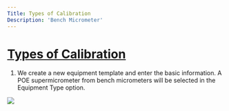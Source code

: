 ```yaml
---
Title: Types of Calibration
Description: 'Bench Micrometer'
---
```

# <a href="Types-of-calibration.mdx">Types of Calibration</a> 

1. We create a new equipment template and enter the basic information.
A POE supermicrometer from bench micrometers will be selected in the Equipment Type option.

<img  src="/ImagesTC/Bench-Micrometer/Bench-Micrometer-EquipmentTemplate-New.gif">

